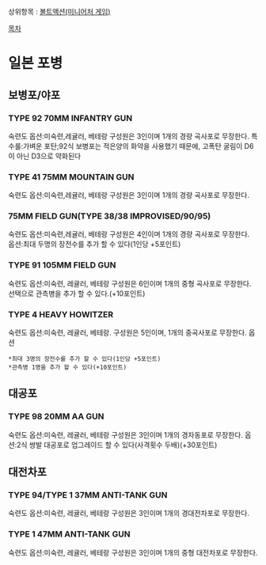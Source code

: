 상위항목 : [[볼트액션(미니어처 게임)]]

[[목차]]

= 일본 포병 =

== 보병포/야포 ==

=== TYPE 92 70MM INFANTRY GUN ===
숙련도 옵션:미숙련,레귤러, 베테랑
구성원은 3인이며 1개의  경량 곡사포로 무장한다.
특수룰:가벼운 포탄;92식 보병포는 적은양의 화약을 사용했기 때문에, 고폭탄 굴림이 D6이 아닌 D3으로 약화된다

=== TYPE 41 75MM MOUNTAIN GUN ===
숙련도 옵션:미숙련,레귤러, 베테랑
구성원은 3인이며 1개의  경량 곡사포로 무장한다.

=== 75MM FIELD GUN(TYPE 38/38 IMPROVISED/90/95) ===
숙련도 옵션:미숙련,레귤러, 베테랑
구성원은 4인이며 1개의  경량 곡사포로 무장한다.
옵션:최대 두명의 장전수를 추가 할 수 있다(1인당 +5포인트)

=== TYPE 91 105MM FIELD GUN ===
숙련도 옵션:미숙련, 레귤러, 베테랑
구성원은  6인이며 1개의 중형 곡사포로 무장한다.
선택으로 관측병을 추가 할 수 있다.(+10포인트)

=== TYPE 4 HEAVY HOWITZER ===
숙련도 옵션:미숙련, 레귤러, 베테랑.
구성원은 5인이며, 1개의 중곡사포로 무장한다.
옵션
 *최대 3명의 장전수를 추가 할 수 있다(1인당 +5포인트)
 *관측병 1명을 추가 할 수 있다(+10포인트)

== 대공포 ==

=== TYPE 98 20MM AA GUN ===
숙련도 옵션:미숙련, 레귤러, 베테랑
구성원은 3인이며 1개의 경자동포로 무장한다.
옵션:2식 쌍발 대공포로 업그레이드 할 수 있다(사격횟수 두배)(+30포인트)
 
== 대전차포 ==

=== TYPE 94/TYPE 1 37MM ANTI-TANK GUN ===
숙련도 옵션:미숙련, 레귤러, 베테랑
구성원은 3인이며 1개의 경대전차포로 무장한다.

=== TYPE 1 47MM ANTI-TANK GUN ===
숙련도 옵션:미숙련, 레귤러, 베테랑
구성원은 3인이며 1개의 중형 대전차포로 무장한다.
